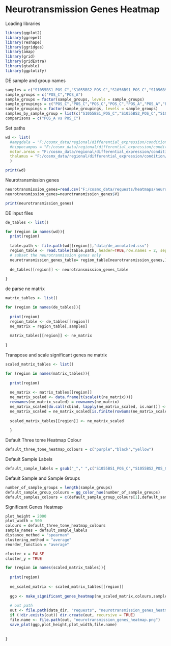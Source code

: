 # Neurotransmission Genes Heatmap

Loading libraries
```r
library(ggplot2)
library(ggrepel)
library(reshape)
library(ggridges)
library(amap)
library(grid)
library(gridExtra)
library(gtable)
library(ggplotify)
```

DE sample and group names 
```r

samples = c("S1055BS1_POS_C","S1055BS2_POS_C","S1056BS1_POS_C","S1056BS2_POS_C","S1055BS3_POS_A","S1055BS4_POS_A","S1056BS3_POS_A","S1056BS4_POS_A")
sample_groups = c("POS_C","POS_A")
sample_groups = factor(sample_groups, levels = sample_groups)
sample_groupings = c("POS_C","POS_C","POS_C","POS_C","POS_A","POS_A","POS_A","POS_A")
sample_groupings = factor(sample_groupings, levels = sample_groups)
samples_by_sample_group = list(c("S1055BS1_POS_C","S1055BS2_POS_C","S1056BS1_POS_C","S1056BS2_POS_C"),c("S1055BS3_POS_A","S1055BS4_POS_A","S1056BS3_POS_A","S1056BS4_POS_A"))
comparisons = c("POS_A vs POS_C")

```

Set paths
```r
wd <- list(
  #amygdala = "F:/cosmx_data/regional/differential_expression/condition/posterior/amygdala/SL2_results/all_genes/de_workflows/POS_A_vs_POS_C",
  #hippocampus = "F:/cosmx_data/regional/differential_expression/condition/posterior/hippocampus/SL2_results/all_genes/de_workflows/POS_A_vs_POS_C", 
  motor.areas = "F:/cosmx_data/regional/differential_expression/condition/posterior/motor.areas/SL2_results/all_genes/de_workflows/POS_A_vs_POS_C",
  thalamus = "F:/cosmx_data/regional/differential_expression/condition/posterior/thalamus/SL2_results/all_genes/de_workflows/POS_A_vs_POS_C"
  )

print(wd)
```

Neurotransmission genes
```r
neurotransmission_genes=read.csv("F:/cosmx_data/requests/heatmaps/neurotransmission_genes.csv", header=F)
neurotransmission_genes=neurotransmission_genes$V1

print(neurotransmission_genes)
```

DE input files
```r

de_tables <- list()

for (region in names(wd)){
  print(region)
  
  table.path <- file.path(wd[[region]],"data/de_annotated.csv")
  region_table <- read.table(table.path, header=TRUE,row.names = 2, sep='\t', quote='',check.names = TRUE)
  # subset the neurotranmission genes only
  neurotransmission_genes_table= region_table[neurotransmission_genes,]
  
  de_tables[[region]] <- neurotransmission_genes_table
  
}

```

de parse ne matrix
```r
matrix_tables <- list()

for (region in names(de_tables)){
  
  print(region)
  region_table <- de_tables[[region]]
  ne_matrix = region_table[,samples]
  
  matrix_tables[[region]] <- ne_matrix
  
}


```

Transpose and scale significant genes ne matrix
```r

scaled_matrix_tables <- list()

for (region in names(matrix_tables)){
  
  print(region)
  
  ne_matrix <- matrix_tables[[region]]
  ne_matrix_scaled <- data.frame(t(scale(t(ne_matrix))))
  rownames(ne_matrix_scaled) = rownames(ne_matrix)
  ne_matrix_scaled[do.call(cbind, lapply(ne_matrix_scaled, is.nan))] <- 0
  ne_matrix_scaled = ne_matrix_scaled[is.finite(rowSums(ne_matrix_scaled)), ]
  
  scaled_matrix_tables[[region]] <- ne_matrix_scaled
  
  }


```

Default Three tome Heatmap Colour
```r
default_three_tone_heatmap_colours = c("purple","black","yellow")
```

Default Sample Labels
```r
default_sample_labels = gsub("_"," ",c("S1055BS1_POS_C","S1055BS2_POS_C","S1056BS1_POS_C","S1056BS2_POS_C","S1055BS3_POS_A","S1055BS4_POS_A","S1056BS3_POS_A","S1056BS4_POS_A")) # note: changing this won't change the order the samples appear on the plots. Merely what they are labelled as.

```

Default Sample and Sample Groups
```r
number_of_sample_groups = length(sample_groups)
default_sample_group_colours = gg_color_hue(number_of_sample_groups)
default_samples_colours = c(default_sample_group_colours[1],default_sample_group_colours[1],default_sample_group_colours[1],default_sample_group_colours[1],default_sample_group_colours[2],default_sample_group_colours[2],default_sample_group_colours[2],default_sample_group_colours[2])

```

Significant Genes Heatmap
```r
plot_height = 2000
plot_width = 500
colours = default_three_tone_heatmap_colours
sample_names = default_sample_labels
distance_method = "spearman"
clustering_method = "average"
reorder_function = "average"

cluster_x = FALSE
cluster_y = TRUE

for (region in names(scaled_matrix_tables)){
  
  print(region)
  
  ne_scaled_matrix <- scaled_matrix_tables[[region]]
  
  ggp <- make_significant_genes_heatmap(ne_scaled_matrix,colours,sample_names,cluster_x,cluster_y,distance_method,clustering_method,reorder_function, sample_groupings, default_samples_colours)
  
  # out path 
  out <- file.path(data_dir, "requests", "neurotransmission_genes_heatmaps", "posterior", region)
  if (!dir.exists(out)) dir.create(out, recursive = TRUE)
  file.name <- file.path(out, "neurotransmission_genes_heatmap.png")
  save_plot(ggp,plot_height,plot_width,file.name)
  
  
}




```





























